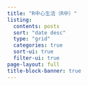 ```yaml
---
title: "R中心生活（R中）"
listing:
  contents: posts
  sort: "date desc"
  type: "grid"
  categories: true
  sort-ui: true
  filter-ui: true
page-layout: full
title-block-banner: true
---
```


